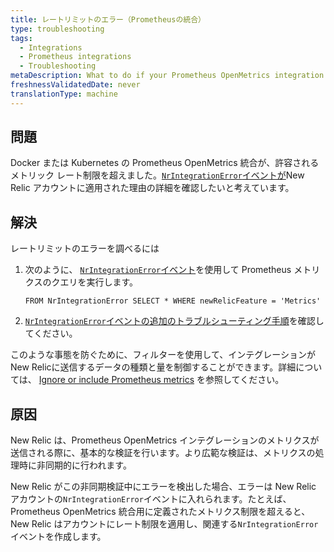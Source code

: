 ```yaml
---
title: レートリミットのエラー（Prometheusの統合）
type: troubleshooting
tags:
  - Integrations
  - Prometheus integrations
  - Troubleshooting
metaDescription: What to do if your Prometheus OpenMetrics integration for Docker or Kubernetes exceeded allowable metric rate limits for your New Relic account.
freshnessValidatedDate: never
translationType: machine
---
```


## 問題

Docker または Kubernetes の Prometheus OpenMetrics 統合が、許容されるメトリック レート制限を超えました。[`NrIntegrationError`イベントが](/docs/telemetry-data-platform/manage-data/nrintegrationerror)New Relic アカウントに適用された理由の詳細を確認したいと考えています。

## 解決

レートリミットのエラーを調べるには

1. 次のように、 [`NrIntegrationError`イベント](/docs/telemetry-data-platform/manage-data/nrintegrationerror)を使用して Prometheus メトリクスのクエリを実行します。

   ```
   FROM NrIntegrationError SELECT * WHERE newRelicFeature = 'Metrics'
   ```

2. [`NrIntegrationError`イベントの追加のトラブルシューティング手順](/docs/data-ingest-apis/get-data-new-relic/metric-api/troubleshoot-nrintegrationerror-events)を確認してください。

このような事態を防ぐために、フィルターを使用して、インテグレーションがNew Relicに送信するデータの種類と量を制御することができます。詳細については、 [Ignore or include Prometheus metrics](/docs/integrations/prometheus-integrations/install-configure/ignore-or-include-prometheus-metrics) を参照してください。

## 原因

New Relic は、Prometheus OpenMetrics インテグレーションのメトリクスが送信される際に、基本的な検証を行います。より広範な検証は、メトリクスの処理時に非同期的に行われます。

New Relic がこの非同期検証中にエラーを検出した場合、エラーは New Relic アカウントの`NrIntegrationError`イベントに入れられます。たとえば、Prometheus OpenMetrics 統合用に定義されたメトリクス制限を超えると、New Relic はアカウントにレート制限を適用し、関連する`NrIntegrationError`イベントを作成します。
